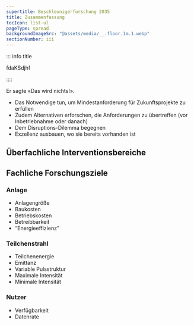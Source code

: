 ```yaml
---
supertitle: Beschleunigerforschung 2035
title: Zusammenfassung
tocIcon: list-ul
pageType: spread
backgroundImageSrc: "@assets/media/__.floor.1m.1.webp"
sectionNumber: iii
---
```


::: info title

fdaKSdjhf

::::

<div class="spread--left spread-area--intro">

<div lang="fr">
  <p>
    Er sagte <q>Das wird nichts!</q>.
  </p>
</div>

</div>

<div class="spread--left spread-area--c-3">

- Das Notwendige tun, um Mindestanforderung für Zukunftsprojekte zu erfüllen
- Zudem Alternativen erforschen, die Anforderungen zu übertreffen (vor Inbetriebnahme oder danach)
- Dem Disruptions-Dilemma begegnen
- Exzellenz ausbauen, wo sie bereits vorhanden ist

</div>

<div class="spread--right spread-area--c-1-2">

## Überfachliche Interventionsbereiche

<strategy-summary
  path="/de/main-matter/interventionsbereiche/zusammenarbeit/"
  number="1"
/>

<strategy-summary
  path="/de/main-matter/interventionsbereiche/fachlichkeit/"
  number="2"
/>

<strategy-summary
  path="/de/main-matter/interventionsbereiche/ausbildung/"
  number="3"
/>

<strategy-summary
  path="/de/main-matter/interventionsbereiche/industrie/"
  number="4"
/>

<strategy-summary
  path="/de/main-matter/interventionsbereiche/partizipation/"
  number="5"
/>

</div>

<div class="spread--right spread-area--c-3">

## Fachliche Forschungsziele

### Anlage

- Anlagengröße
- Baukosten
- Betriebskosten
- Betreibbarkeit
- <q>Energieeffizienz</q>

### Teilchenstrahl

- Teilchenenergie
- Emittanz
- Variable Pulsstruktur
- Maximale Intensität
- Minimale Intensität

### Nutzer

- Verfügbarkeit
- Datenrate

</div>
